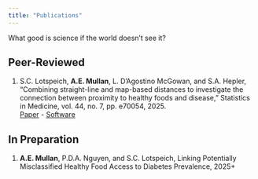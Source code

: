 ```yaml
---
title: "Publications"
---
```


What good is science if the world doesn't see it? 

## Peer-Reviewed

1. S.C. Lotspeich, **A.E. Mullan**, L. D'Agostino McGowan, and S.A. Hepler, "Combining straight-line and map-based distances to investigate the connection between proximity to healthy foods and disease," Statistics in Medicine, vol. 44, no. 7, pp. e70054, 2025. </br>
[Paper](https://onlinelibrary.wiley.com/doi/10.1002/sim.70054) - [Software](https://github.com/sarahlotspeich/food_access_imputation)

## In Preparation

1. **A.E. Mullan**, P.D.A. Nguyen, and S.C. Lotspeich, Linking Potentially Misclassified Healthy Food Access to Diabetes Prevalence, 2025+

<!-- ## Professional -->
<!-- this is where Significance is going to go -->